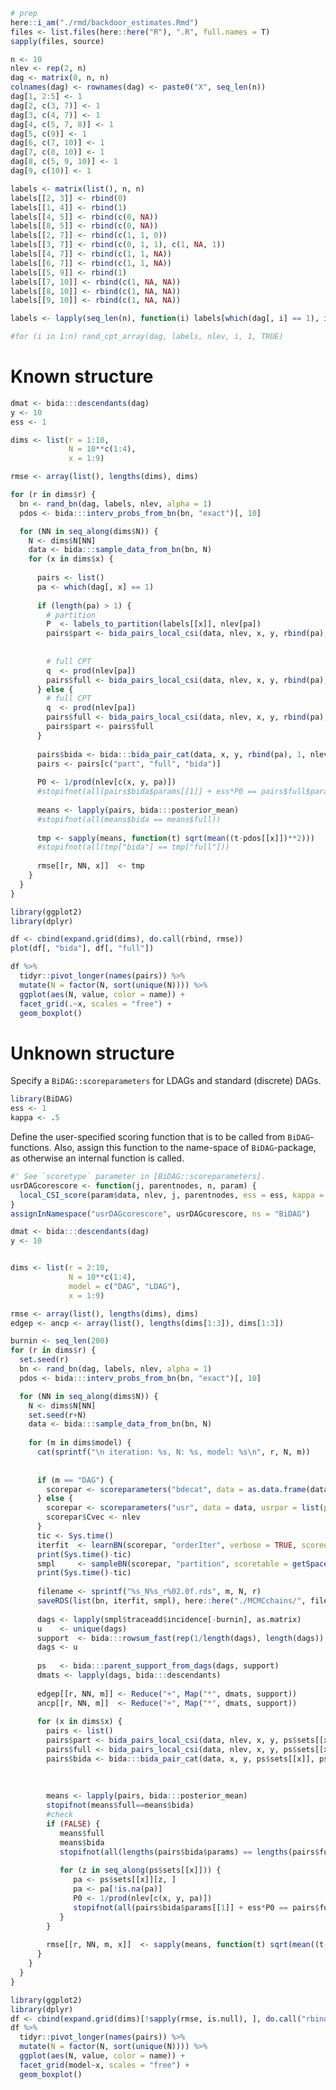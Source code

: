 

```r
# prep
here::i_am("./rmd/backdoor_estimates.Rmd")
files <- list.files(here::here("R"), ".R", full.names = T)
sapply(files, source)
```

```r
n <- 10
nlev <- rep(2, n)
dag <- matrix(0, n, n)
colnames(dag) <- rownames(dag) <- paste0("X", seq_len(n))
dag[1, 2:5] <- 1
dag[2, c(3, 7)] <- 1
dag[3, c(4, 7)] <- 1
dag[4, c(5, 7, 8)] <- 1
dag[5, c(9)] <- 1
dag[6, c(7, 10)] <- 1
dag[7, c(8, 10)] <- 1
dag[8, c(5, 9, 10)] <- 1
dag[9, c(10)] <- 1

labels <- matrix(list(), n, n)
labels[[2, 3]] <- rbind(0)
labels[[1, 4]] <- rbind(1)
labels[[4, 5]] <- rbind(c(0, NA))
labels[[8, 5]] <- rbind(c(0, NA))
labels[[2, 7]] <- rbind(c(1, 1, 0))
labels[[3, 7]] <- rbind(c(0, 1, 1), c(1, NA, 1))
labels[[4, 7]] <- rbind(c(1, 1, NA))
labels[[6, 7]] <- rbind(c(1, 1, NA))
labels[[5, 9]] <- rbind(1)
labels[[7, 10]] <- rbind(c(1, NA, NA))
labels[[8, 10]] <- rbind(c(1, NA, NA))
labels[[9, 10]] <- rbind(c(1, NA, NA))

labels <- lapply(seq_len(n), function(i) labels[which(dag[, i] == 1), i])

#for (i in 1:n) rand_cpt_array(dag, labels, nlev, i, 1, TRUE)


```


# Known structure
```r

dmat <- bida:::descendants(dag)
y <- 10
ess <- 1 

dims <- list(r = 1:10,
             N = 10**c(1:4),
             x = 1:9)

rmse <- array(list(), lengths(dims), dims)

for (r in dims$r) {
  bn <- rand_bn(dag, labels, nlev, alpha = 1)
  pdos <- bida:::interv_probs_from_bn(bn, "exact")[, 10]

  for (NN in seq_along(dims$N)) {
    N <- dims$N[NN]
    data <- bida:::sample_data_from_bn(bn, N)
    for (x in dims$x) {
  
      pairs <- list()
      pa <- which(dag[, x] == 1)
      
      if (length(pa) > 1) {
        # partition
        P  <- labels_to_partition(labels[[x]], nlev[pa])
        pairs$part <- bida_pairs_local_csi(data, nlev, x, y, rbind(pa), 1, list(P), ess, kappa = NULL)[[1]]
        
        
        # full CPT
        q  <- prod(nlev[pa])
        pairs$full <- bida_pairs_local_csi(data, nlev, x, y, rbind(pa), 1, "none", ess, kappa = NULL)[[1]]
      } else {
        # full CPT
        q  <- prod(nlev[pa])
        pairs$full <- bida_pairs_local_csi(data, nlev, x, y, rbind(pa), 1,  "none", ess, kappa = NULL)[[1]]
        pairs$part <- pairs$full
      }
      
      pairs$bida <- bida:::bida_pair_cat(data, x, y, rbind(pa), 1, nlev, ess)
      pairs <- pairs[c("part", "full", "bida")]
      
      P0 <- 1/prod(nlev[c(x, y, pa)])
      #stopifnot(all(pairs$bida$params[[1]] + ess*P0 == pairs$full$params[[1]]))
      
      means <- lapply(pairs, bida:::posterior_mean)
      #stopifnot(all(means$bida == means$full))
      
      tmp <- sapply(means, function(t) sqrt(mean((t-pdos[[x]])**2)))
      #stopifnot(all(tmp["bida"] == tmp["full"]))
            
      rmse[[r, NN, x]]  <- tmp
    }
  }
}

library(ggplot2)
library(dplyr)

df <- cbind(expand.grid(dims), do.call(rbind, rmse))
plot(df[, "bida"], df[, "full"])

df %>% 
  tidyr::pivot_longer(names(pairs)) %>% 
  mutate(N = factor(N, sort(unique(N)))) %>% 
  ggplot(aes(N, value, color = name)) +
  facet_grid(.~x, scales = "free") +
  geom_boxplot()

```






# Unknown structure

Specify a `BiDAG::scoreparameters` for LDAGs and standard (discrete) DAGs.
```r
library(BiDAG)
ess <- 1
kappa <- .5
```

Define the user-specified scoring function that is to be called from `BiDAG`-functions.
Also, assign this function to the name-space of `BiDAG`-package, as otherwise an internal function is called. 
```r
#' See `scoretype` parameter in [BiDAG::scoreparameters].
usrDAGcorescore <- function(j, parentnodes, n, param) {
  local_CSI_score(param$data, nlev, j, parentnodes, ess = ess, kappa = kappa)
}
assignInNamespace("usrDAGcorescore", usrDAGcorescore, ns = "BiDAG")
```


```r

dmat <- bida:::descendants(dag)
y <- 10


dims <- list(r = 2:10,
             N = 10**c(1:4),
             model = c("DAG", "LDAG"),
             x = 1:9)

rmse <- array(list(), lengths(dims), dims)
edgep <- ancp <- array(list(), lengths(dims[1:3]), dims[1:3])

burnin <- seq_len(200)
for (r in dims$r) {
  set.seed(r)
  bn <- rand_bn(dag, labels, nlev, alpha = 1)
  pdos <- bida:::interv_probs_from_bn(bn, "exact")[, 10]

  for (NN in seq_along(dims$N)) {
    N <- dims$N[NN]
    set.seed(r+N)
    data <- bida:::sample_data_from_bn(bn, N)
    
    for (m in dims$model) {
      cat(sprintf("\n iteration: %s, N: %s, model: %s\n", r, N, m))
    
      
      if (m == "DAG") {
        scorepar <- scoreparameters("bdecat", data = as.data.frame(data), bdecatpar = list(chi = 1, edgepf = 1))
      } else {
        scorepar <- scoreparameters("usr", data = data, usrpar = list(pctesttype = "bdecat"))
        scorepar$Cvec <- nlev
      }
      tic <- Sys.time()
      iterfit  <- learnBN(scorepar, "orderIter", verbose = TRUE, scoreout = TRUE, hardlimit = 5)
      print(Sys.time()-tic)
      smpl     <- sampleBN(scorepar, "partition", scoretable = getSpace(iterfit))
      print(Sys.time()-tic)
      
      filename <- sprintf("%s_N%s_r%02.0f.rds", m, N, r)
      saveRDS(list(bn, iterfit, smpl), here::here("./MCMCchains/", filename))
      
      dags <- lapply(smpl$traceadd$incidence[-burnin], as.matrix)
      u    <- unique(dags)
      support  <- bida:::rowsum_fast(rep(1/length(dags), length(dags)), dags, u)
      dags <- u 
      
      ps   <- bida:::parent_support_from_dags(dags, support)
      dmats <- lapply(dags, bida:::descendants)
      
      edgep[[r, NN, m]] <- Reduce("+", Map("*", dmats, support))
      ancp[[r, NN, m]]  <- Reduce("+", Map("*", dmats, support))
        
      for (x in dims$x) {
        pairs <- list() 
        pairs$part <- bida_pairs_local_csi(data, nlev, x, y, ps$sets[[x]], ps$support[[x]], "opt", ess, kappa = kappa)[[1]]
        pairs$full <- bida_pairs_local_csi(data, nlev, x, y, ps$sets[[x]], ps$support[[x]], "none", ess, kappa = kappa)[[1]]
        pairs$bida <- bida:::bida_pair_cat(data, x, y, ps$sets[[x]], ps$support[[x]], nlev, ess)
        
     
        
        means <- lapply(pairs, bida:::posterior_mean)
        stopifnot(means$full==means$bida)
        #check 
        if (FALSE) {
           means$full 
           means$bida
           stopifnot(all(lengths(pairs$bida$params) == lengths(pairs$full$params)))
 
           for (z in seq_along(ps$sets[[x]])) {
              pa <- ps$sets[[x]][z, ]
              pa <- pa[!is.na(pa)]
              P0 <- 1/prod(nlev[c(x, y, pa)])
              stopifnot(all(pairs$bida$params[[1]] + ess*P0 == pairs$full$params[[1]]))
           }
        }
       
        rmse[[r, NN, m, x]]  <- sapply(means, function(t) sqrt(mean((t-pdos[[x]])**2)))
      }
    }
  }
}

library(ggplot2)
library(dplyr)
df <- cbind(expand.grid(dims)[!sapply(rmse, is.null), ], do.call("rbind", rmse))
df %>% 
  tidyr::pivot_longer(names(pairs)) %>% 
  mutate(N = factor(N, sort(unique(N)))) %>% 
  ggplot(aes(N, value, color = name)) +
  facet_grid(model~x, scales = "free") +
  geom_boxplot()

```

